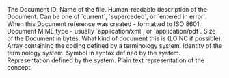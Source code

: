 <ResponseField name="id" type="string" required>
  The Document ID.
</ResponseField>

<ResponseField name="fileName" type="string" required>
  Name of the file.
</ResponseField>

<ResponseField name="description" type="string">
  Human-readable description of the Document.
</ResponseField>

<ResponseField name="status" type="string">
  Can be one of `current`, `superceded`, or `entered in error`.
</ResponseField>

<ResponseField name="indexed" type="string">
  When this Document reference was created - formatted to ISO 8601.
</ResponseField>

<ResponseField name="mimeType" type="string">
    Document MIME type - usually `application/xml`, or `application/pdf`.
</ResponseField>

<ResponseField name="size" type="string">
  Size of the Document in bytes.
</ResponseField>

<ResponseField name="type" type="CodableConcept">
    What kind of document this is (LOINC if possible).
    <Expandable title="CodableConcept properties">
        <ResponseField name="coding" type="Coding[]">
            Array containing the coding defined by a terminology system.
            <Expandable title="Coding properties">
                <ResponseField name="system" type="string">
                    Identity of the terminology system.
                </ResponseField>
                <ResponseField name="code" type="string">
                    Symbol in syntax defined by the system.
                </ResponseField>
                <ResponseField name="display" type="string">
                    Representation defined by the system.
                </ResponseField>
            </Expandable>
        </ResponseField>
        <ResponseField name="text" type="string">
            Plain text representation of the concept.
        </ResponseField>
    </Expandable>

</ResponseField>
